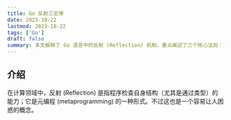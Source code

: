 ```yaml
---
title: Go 反射三定律
date: 2023-10-22
lastmod: 2023-10-22
tags: ['Go']
draft: false
summary: 本文解释了 Go 语言中的反射 (Reflection) 机制，重点阐述了三个核心法则：反射可以在接口值 (interface values) 和反射对象之间来回转换，而要修改反射对象，其值必须是可设置的。文章详细介绍了接口值如何同时包含类型和值两个信息，并介绍了 reflect 包中的 TypeOf 和 ValueOf 等核心函数。文章还强调了可设置性 (settability) 对于修改值的重要性，并指出通过反射只能修改结构体中已导出的字段。理解这些基本原则对于在 Go 中有效使用反射至关重要。
---
```


## 介绍

在计算领域中，反射 (Reflection) 是指程序检查自身结构（尤其是通过类型）的能力；它是元编程 (metaprogramming) 的一种形式。不过这也是一个容易让人困惑的概念。
